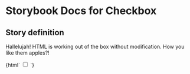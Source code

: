 

# Storybook Docs for Checkbox

<Meta title="govtnz-import/Checkbox" />

## Story definition

Hallelujah! HTML is working out of the box without modification.
How you like them apples?!

<Preview>
  <Story name="Checkbox" height="100px">
    {html`
      <input class="g-checkboxes__input" type="checkbox" name="example" />
    `}
  </Story>
</Preview>
